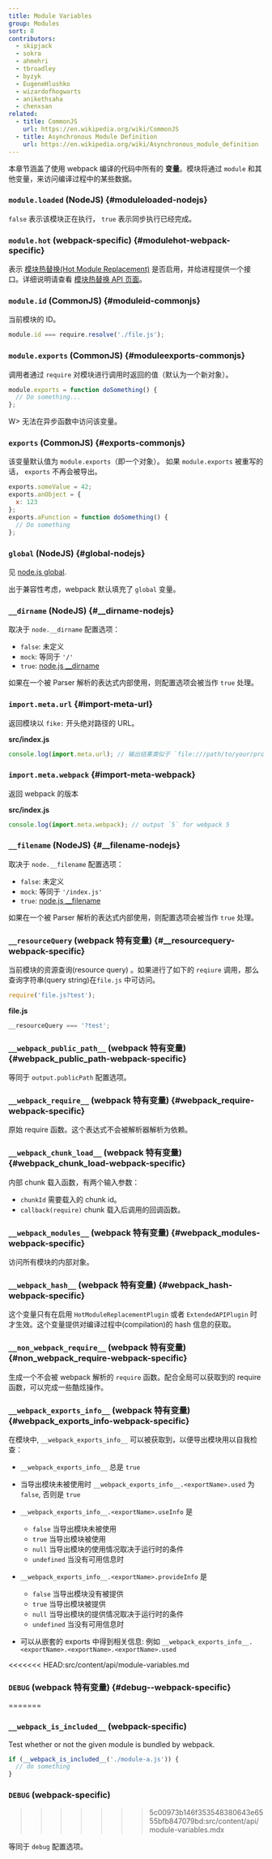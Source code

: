 ```yaml
---
title: Module Variables
group: Modules
sort: 8
contributors:
  - skipjack
  - sokra
  - ahmehri
  - tbroadley
  - byzyk
  - EugeneHlushko
  - wizardofhogwarts
  - anikethsaha
  - chenxsan
related:
  - title: CommonJS
    url: https://en.wikipedia.org/wiki/CommonJS
  - title: Asynchronous Module Definition
    url: https://en.wikipedia.org/wiki/Asynchronous_module_definition
---
```


本章节涵盖了使用 webpack 编译的代码中所有的 __变量__。模块将通过 `module` 和其他变量，来访问编译过程中的某些数据。


### `module.loaded` (NodeJS) {#moduleloaded-nodejs}

`false` 表示该模块正在执行， `true` 表示同步执行已经完成。


### `module.hot` (webpack-specific) {#modulehot-webpack-specific}

表示 [模块热替换(Hot Module Replacement)](/concepts/hot-module-replacement) 是否启用，并给进程提供一个接口。详细说明请查看 [模块热替换 API 页面](/api/hot-module-replacement)。


### `module.id` (CommonJS) {#moduleid-commonjs}

当前模块的 ID。

``` javascript
module.id === require.resolve('./file.js');
```


### `module.exports` (CommonJS) {#moduleexports-commonjs}

调用者通过 `require` 对模块进行调用时返回的值（默认为一个新对象）。

``` javascript
module.exports = function doSomething() {
  // Do something...
};
```

W> 无法在异步函数中访问该变量。


### `exports` (CommonJS) {#exports-commonjs}

该变量默认值为 `module.exports`（即一个对象）。 如果 `module.exports` 被重写的话， `exports` 不再会被导出。

``` javascript
exports.someValue = 42;
exports.anObject = {
  x: 123
};
exports.aFunction = function doSomething() {
  // Do something
};
```


### `global` (NodeJS) {#global-nodejs}

见 [node.js global](https://nodejs.org/api/globals.html#globals_global).

出于兼容性考虑，webpack 默认填充了 `global` 变量。


### `__dirname` (NodeJS) {#__dirname-nodejs}

取决于 `node.__dirname` 配置选项：

- `false`: 未定义
- `mock`: 等同于 `'/'`
- `true`: [node.js __dirname](https://nodejs.org/api/globals.html#globals_dirname)

如果在一个被 Parser 解析的表达式内部使用，则配置选项会被当作 `true` 处理。

### `import.meta.url` {#import-meta-url}

返回模块以 `fike:` 开头绝对路径的 URL。

__src/index.js__

```javascript
console.log(import.meta.url); // 输出结果类似于 `file:///path/to/your/project/src/index.js`
```

### `import.meta.webpack` {#import-meta-webpack}

返回 webpack 的版本

__src/index.js__

```javascript
console.log(import.meta.webpack); // output `5` for webpack 5
```

### `__filename` (NodeJS) {#__filename-nodejs}

取决于 `node.__filename` 配置选项：

- `false`: 未定义
- `mock`: 等同于 `'/index.js'`
- `true`: [node.js __filename](https://nodejs.org/api/globals.html#globals_filename)

如果在一个被 Parser 解析的表达式内部使用，则配置选项会被当作 `true` 处理。


### `__resourceQuery` (webpack 特有变量) {#__resourcequery-webpack-specific}

当前模块的资源查询(resource query) 。如果进行了如下的 `reqiure` 调用，那么查询字符串(query string)在`file.js` 中可访问。

``` javascript
require('file.js?test');
```

__file.js__

``` javascript
__resourceQuery === '?test';
```


### `__webpack_public_path__` (webpack 特有变量) {#__webpack_public_path__-webpack-specific}

等同于 `output.publicPath` 配置选项。


### `__webpack_require__` (webpack 特有变量) {#__webpack_require__-webpack-specific}

原始 require 函数。这个表达式不会被解析器解析为依赖。


### `__webpack_chunk_load__` (webpack 特有变量) {#__webpack_chunk_load__-webpack-specific}

内部 chunk 载入函数，有两个输入参数：

- `chunkId` 需要载入的 chunk id。
- `callback(require)` chunk 载入后调用的回调函数。


### `__webpack_modules__` (webpack 特有变量) {#__webpack_modules__-webpack-specific}

访问所有模块的内部对象。


### `__webpack_hash__` (webpack 特有变量) {#__webpack_hash__-webpack-specific}

这个变量只有在启用 `HotModuleReplacementPlugin` 或者 `ExtendedAPIPlugin` 时才生效。这个变量提供对编译过程中(compilation)的 hash 信息的获取。


### `__non_webpack_require__` (webpack 特有变量) {#__non_webpack_require__-webpack-specific}

生成一个不会被 webpack 解析的 `require` 函数。配合全局可以获取到的 require 函数，可以完成一些酷炫操作。


### `__webpack_exports_info__` (webpack 特有变量) {#__webpack_exports_info__-webpack-specific}

在模块中, `__webpack_exports_info__` 可以被获取到，以便导出模块用以自我检查：

- `__webpack_exports_info__` 总是 `true`

- 当导出模块未被使用时 `__webpack_exports_info__.<exportName>.used` 为 `false`, 否则是 `true`

- `__webpack_exports_info__.<exportName>.useInfo` 是

    - `false` 当导出模块未被使用
    - `true` 当导出模块被使用
    - `null` 当导出模块的使用情况取决于运行时的条件
    - `undefined` 当没有可用信息时

- `__webpack_exports_info__.<exportName>.provideInfo` 是

    - `false` 当导出模块没有被提供
    - `true` 当导出模块被提供
    - `null` 当导出模块的提供情况取决于运行时的条件
    - `undefined` 当没有可用信息时

- 可以从嵌套的 exports 中得到相关信息: 例如 `__webpack_exports_info__.<exportName>.<exportName>.<exportName>.used`

<<<<<<< HEAD:src/content/api/module-variables.md
### `DEBUG`  (webpack 特有变量) {#debug--webpack-specific}
=======
### `__webpack_is_included__` (webpack-specific)

<Badge text='5.16.0+' />

Test whether or not the given module is bundled by webpack.

```js
if (__webpack_is_included__('./module-a.js')) {
  // do something
}
```

### `DEBUG`  (webpack-specific)
>>>>>>> 5c00973b146f353548380643e6555bfb847079bd:src/content/api/module-variables.mdx

等同于 `debug` 配置选项。
